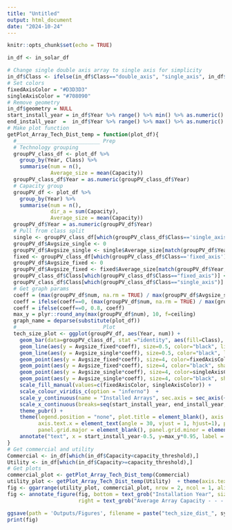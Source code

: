 ---
title: "Untitled"
output: html_document
date: "2024-10-24"
---

```{r setup, include=FALSE}
knitr::opts_chunk$set(echo = TRUE)
```

```{r}
in_df <- in_solar_df
```

```{r}
# Change single double axis array to single axis for simplicity
in_df$Class <- ifelse(in_df$Class=="double_axis", "single_axis", in_df$Class)
# Set colors
fixedAxisColor = "#D3D3D3"
singleAxisColor = "#708090"
# Remove geometry
in_df$geometry = NULL
start_install_year = in_df$Year %>% range() %>% min() %>% as.numeric() # first year of installation in dataset 
end_install_year  =  in_df$Year %>% range() %>% max() %>% as.numeric() # last year of installation in dataset (same as start year if only one array)
# Make plot function
getPlot_Array_Tech_Dist_temp = function(plot_df){
  #___________________________ Prep
  # Technology grouping
  groupPV_class_df <- plot_df %>%
    group_by(Year, Class) %>% 
    summarise(num = n(),
              Average_size = mean(Capacity))
  groupPV_class_df$Year = as.numeric(groupPV_class_df$Year)
  # Capacity group
  groupPV_df <- plot_df %>%
    group_by(Year) %>% 
    summarise(num = n(),
              dir_a = sum(Capacity), 
              Average_size = mean(Capacity))
  groupPV_df$Year = as.numeric(groupPV_df$Year)
  # Pull from class split
  single <- groupPV_class_df[which(groupPV_class_df$Class=='single_axis'), ]
  groupPV_df$Avgsize_single <- 0
  groupPV_df$Avgsize_single <- single$Average_size[match(groupPV_df$Year, single$Year)]
  fixed <- groupPV_class_df[which(groupPV_class_df$Class=='fixed_axis'), ] 
  groupPV_df$Avgsize_fixed <- 0
  groupPV_df$Avgsize_fixed <- fixed$Average_size[match(groupPV_df$Year, fixed$Year)] 
  groupPV_class_df$Class[which(groupPV_class_df$Class=="fixed_axis")] <- "Fixed Axis"
  groupPV_class_df$Class[which(groupPV_class_df$Class=="single_axis")] <- "Single Axis"
  # Get graph params
  coeff = (max(groupPV_df$num, na.rm = TRUE) / max(groupPV_df$Avgsize_single, na.rm = TRUE)) %>% plyr::round_any(10, f=floor)
  coeff = ifelse(coeff==0, (max(groupPV_df$num, na.rm = TRUE) / max(groupPV_df$Avgsize_single, na.rm = TRUE)) %>% plyr::round_any(1, f=floor), coeff)
  coeff = ifelse(coeff==0, 0.8, coeff)
  max_y = plyr::round_any(max(groupPV_df$num), 10, f=ceiling)
  graph_name = deparse(substitute(plot_df))
  #___________________________ Plot  
  tech_size_plot <- ggplot(groupPV_df, aes(Year, num)) +
    geom_bar(data=groupPV_class_df, stat ="identity", aes(fill=Class), color = 'white') +
    geom_line(aes(y = Avgsize_fixed*coeff), size=0.5, color="black", linetype=5) + # alpha = 1/3
    geom_line(aes(y = Avgsize_single*coeff), size=0.5, color="black", linetype=5) + # alpha = 1/3
    geom_point(aes(y = Avgsize_fixed*coeff), size=4, color=fixedAxisColor, shape=19) +
    geom_point(aes(y = Avgsize_fixed*coeff), size=4, color="black", shape=21) +
    geom_point(aes(y = Avgsize_single*coeff), size=4, color=singleAxisColor, shape=19) +
    geom_point(aes(y = Avgsize_single*coeff), size=4, color="black", shape=21) +
    scale_fill_manual(values=c(fixedAxisColor, singleAxisColor)) +
    scale_colour_viridis_c(option = "inferno")  +
    scale_y_continuous(name = "Installed Arrays", sec.axis = sec_axis(~./coeff, name="Array Capacity (MW)"), limits = c(0, max_y), expand = c(0,0)) +
    scale_x_continuous(breaks=seq(start_install_year, end_install_year, 1), limits = c(start_install_year-0.5, end_install_year+0.5), expand = c(0,0)) + 
    theme_pubr() + 
    theme(legend.position = "none", plot.title = element_blank(), axis.title.x = element_blank(), axis.title.y = element_blank(), 
          axis.text.x = element_text(angle = 30, vjust = 1, hjust=1), panel.border = element_rect(colour="black", fill=NA, size = 0.75), 
          panel.grid.major = element_blank(), panel.grid.minor = element_blank(), axis.line = element_line(colour = "black")) + 
    annotate("text", x = start_install_year-0.5, y=max_y*0.95, label = graph_name, hjust=0, fontface=2)
}
# Get commercial and utility
Commercial <- in_df[which(in_df$Capacity<capacity_threshold),]
Utility <- in_df[which(in_df$Capacity>=capacity_threshold),]
# Get plots
commercial_plot <- getPlot_Array_Tech_Dist_temp(Commercial)
utility_plot <- getPlot_Array_Tech_Dist_temp(Utility)  + theme(axis.text.x = element_blank())
fig <- ggarrange(utility_plot, commercial_plot, nrow = 2, ncol = 1, align = c("v"), heights = c(9,10)) 
fig <- annotate_figure(fig, bottom = text_grob("Installation Year", size = 12), left = text_grob("Number of Installations", size = 12, rot = 90),
                       right = text_grob("Average Array Capacity - - - (MW)", size = 12, rot = 90))

ggsave(path = 'Outputs/Figures', filename = paste("tech_size_dist_", system_lifespan, "yrLS_", capacity_threshold, "MW_", model_name, ".pdf", sep=""), width = 4.35, height = 4.9, units = "in", useDingbats=FALSE)
print(fig)

```